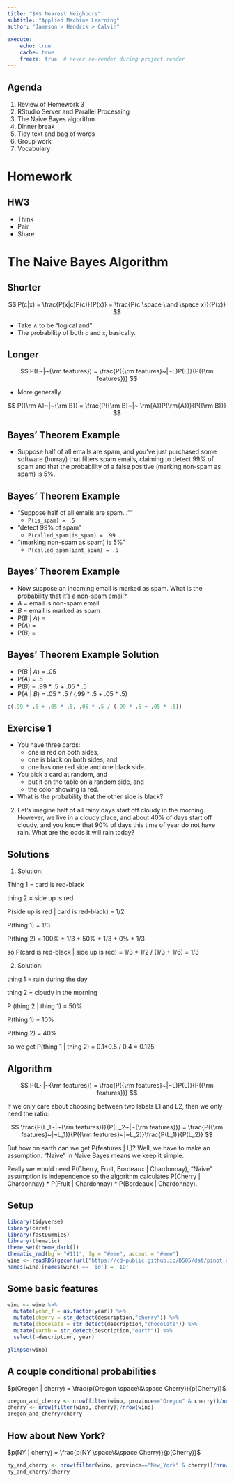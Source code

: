 ```yaml
---
title: "$K$ Nearest Neighbors"
subtitle: "Applied Machine Learning"
author: "Jameson > Hendrik > Calvin"
  
execute:
    echo: true
    cache: true
    freeze: true  # never re-render during project render
---
```


## Agenda

1. Review of Homework 3
2. RStudio Server and Parallel Processing
3. The Naive Bayes algorithm
4. Dinner break
5. Tidy text and bag of words
6. Group work
7. Vocabulary

# Homework

## HW3

- Think
- Pair
- Share

# The Naive Bayes Algorithm

## Shorter

$$
P(c|x) = \frac{P(x|c)P(c)}{P(x)} = \frac{P(c \space \land \space x)}{P(x)}
$$

- Take $\land$ to be "logical and" 
- The probability of both `c` and `x`, basically.

## Longer

$$ 
P(L~|~{\rm features}) = \frac{P({\rm features}~|~L)P(L)}{P({\rm features})} 
$$

- More generally...


$$
 P({\rm A}~|~{\rm B}) = \frac{P({\rm B}~|~ \rm{A})P(\rm{A})}{P({\rm B})} 
 $$

## Bayes' Theorem Example

- Suppose half of all emails are spam, and you've just purchased some software (hurray) that filters spam emails, claiming to detect 99% of spam and that the probability of a false positive (marking non-spam as spam) is 5%.

## Bayes' Theorem Example

- "Suppose half of all emails are spam...""
  - `P(is_spam) = .5`
- "detect 99% of spam"
  - `P(called_spam|is_spam) = .99`
- "(marking non-spam as spam) is 5%"
  - `P(called_spam|isnt_spam) = .5`

## Bayes' Theorem Example

- Now suppose an incoming email is marked as spam. What is the probability that it's a non-spam email?
- $A$ = email is non-spam email
- $B$ = email is marked as spam
- P($B$ | $A$) =
- P($A$) =
- P($B$) =

## Bayes' Theorem Example Solution

- P($B$ | $A$) = .05
- P($A$) = .5
- P($B$) = .99 * .5 + .05 * .5
- P($A$ | $B$) = .05 * .5 / (.99 * .5 + .05 * .5)
```r
c(.99 * .5 + .05 * .5, .05 * .5 / (.99 * .5 + .05 * .5))
```


## Exercise 1

- You have three cards: 
  - one is red on both sides, 
  - one is black on both sides, and 
  - one has one red side and one black side. 
- You pick a card at random, and 
  - put it on the table on a random side, and 
  - the color showing is red. 
- What is the probability that the other side is black?

2. Let's imagine half of all rainy days start off cloudy in the morning. However, we live in a cloudy place, and about 40% of days start off cloudy, and you know that 90% of days this time of year do not have rain. What are the odds it will rain today?


## Solutions

1. Solution:

Thing 1 = card is red-black

thing 2 = side up is red

P(side up is red | card is red-black) = 1/2

P(thing 1) = 1/3

P(thing 2) = 100% * 1/3 + 50% * 1/3 + 0% * 1/3

so P(card is red-black | side up is red) = 1/3 * 1/2 / (1/3 + 1/6) = 1/3

2. Solution:

thing 1 = rain during the day

thing 2 = cloudy in the morning

P (thing 2 | thing 1) = 50%

P(thing 1) = 10%

P(thing 2) = 40%

so we get P(thing 1 | thing 2) = 0.1*0.5 / 0.4 = 0.125

## Algorithm

$$ P(L~|~{\rm features}) = \frac{P({\rm features}~|~L)P(L)}{P({\rm features})} $$

If we only care about choosing between two labels L1 and L2, then we only need the ratio:

$$ \frac{P(L_1~|~{\rm features})}{P(L_2~|~{\rm features})} = \frac{P({\rm features}~|~L_1)}{P({\rm features}~|~L_2)}\frac{P(L_1)}{P(L_2)} $$

But how on earth can we get P(features | L)? Well, we have to make an assumption. "Naive" in Naive Bayes means we keep it simple.

Really we would need P(Cherry, Fruit, Bordeaux | Chardonnay), "Naive" assumption is independence so the algorithm calculates P(Cherry | Chardonnay) * P(Fruit | Chardonnay) * P(Bordeaux | Chardonnay).




## Setup

```r
library(tidyverse)
library(caret)
library(fastDummies)
library(thematic)
theme_set(theme_dark())
thematic_rmd(bg = "#111", fg = "#eee", accent = "#eee")
wine <- readRDS(gzcon(url("https://cd-public.github.io/D505/dat/pinot.rds")))
names(wine)[names(wine) == 'id'] = 'ID'
```

## Some basic features

```r
wino <- wine %>% 
  mutate(year_f = as.factor(year)) %>% 
  mutate(cherry = str_detect(description,"cherry")) %>% 
  mutate(chocolate = str_detect(description,"chocolate")) %>%
  mutate(earth = str_detect(description,"earth")) %>%
  select(-description, year)

glimpse(wino)
```

## A couple conditional probabilities

$p(Oregon | cherry) = \frac{p(Oregon \space\&\space Cherry)}{p(Cherry)}$

```r
oregon_and_cherry <- nrow(filter(wino, province=="Oregon" & cherry))/nrow(wino)
cherry <- nrow(filter(wino, cherry))/nrow(wino)
oregon_and_cherry/cherry
```

## How about New York?
$p(NY | cherry) = \frac{p(NY \space\&\space Cherry)}{p(Cherry)}$

```r
ny_and_cherry <- nrow(filter(wino, province=="New_York" & cherry))/nrow(wino)
ny_and_cherry/cherry
```

